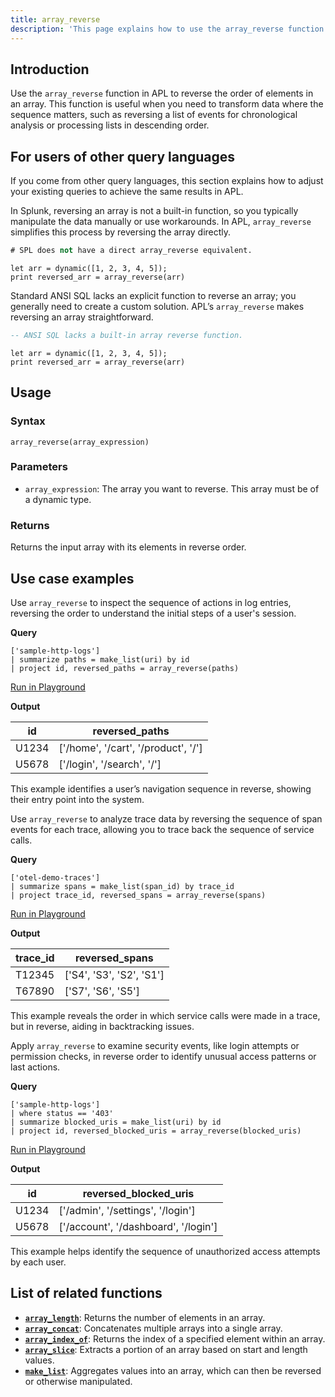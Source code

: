 ```yaml
---
title: array_reverse
description: 'This page explains how to use the array_reverse function in APL.'
---
```


## Introduction

Use the `array_reverse` function in APL to reverse the order of elements in an array. This function is useful when you need to transform data where the sequence matters, such as reversing a list of events for chronological analysis or processing lists in descending order.

## For users of other query languages

If you come from other query languages, this section explains how to adjust your existing queries to achieve the same results in APL.

<AccordionGroup>
<Accordion title="Splunk SPL users">

In Splunk, reversing an array is not a built-in function, so you typically manipulate the data manually or use workarounds. In APL, `array_reverse` simplifies this process by reversing the array directly.

<CodeGroup>

```sql Splunk example
# SPL does not have a direct array_reverse equivalent.
```

```kusto APL equivalent
let arr = dynamic([1, 2, 3, 4, 5]);
print reversed_arr = array_reverse(arr)
```

</CodeGroup>

</Accordion>
<Accordion title="ANSI SQL users">

Standard ANSI SQL lacks an explicit function to reverse an array; you generally need to create a custom solution. APL’s `array_reverse` makes reversing an array straightforward.

<CodeGroup>

```sql SQL example
-- ANSI SQL lacks a built-in array reverse function.
```

```kusto APL equivalent
let arr = dynamic([1, 2, 3, 4, 5]);
print reversed_arr = array_reverse(arr)
```

</CodeGroup>

</Accordion>
</AccordionGroup>

## Usage

### Syntax

```kusto
array_reverse(array_expression)
```

### Parameters

- `array_expression`: The array you want to reverse. This array must be of a dynamic type.

### Returns

Returns the input array with its elements in reverse order.

## Use case examples

<Tabs>
<Tab title="Log analysis">

Use `array_reverse` to inspect the sequence of actions in log entries, reversing the order to understand the initial steps of a user's session.

**Query**

```kusto
['sample-http-logs']
| summarize paths = make_list(uri) by id
| project id, reversed_paths = array_reverse(paths)
```

[Run in Playground](https://play.axiom.co/axiom-play-qf1k/explorer?initForm=%7B%22apl%22%3A%22%5B'sample-http-logs'%5D%20%7C%20summarize%20paths%20%3D%20make_list(uri)%20by%20id%20%7C%20project%20id%2C%20reversed_paths%20%3D%20array_reverse(paths)%22%7D)

**Output**

| id    | reversed_paths                        |
|-------|---------------------------------------|
| U1234 | ['/home', '/cart', '/product', '/']   |
| U5678 | ['/login', '/search', '/']            |

This example identifies a user’s navigation sequence in reverse, showing their entry point into the system.

</Tab>
<Tab title="OpenTelemetry traces">

Use `array_reverse` to analyze trace data by reversing the sequence of span events for each trace, allowing you to trace back the sequence of service calls.

**Query**

```kusto
['otel-demo-traces']
| summarize spans = make_list(span_id) by trace_id
| project trace_id, reversed_spans = array_reverse(spans)
```

[Run in Playground](https://play.axiom.co/axiom-play-qf1k/explorer?initForm=%7B%22apl%22%3A%22%5B'otel-demo-traces'%5D%20%7C%20summarize%20spans%20%3D%20make_list(span_id)%20by%20trace_id%20%7C%20project%20trace_id%2C%20reversed_spans%20%3D%20array_reverse(spans)%22%7D)

**Output**

| trace_id   | reversed_spans                    |
|------------|-----------------------------------|
| T12345     | ['S4', 'S3', 'S2', 'S1']          |
| T67890     | ['S7', 'S6', 'S5']                |

This example reveals the order in which service calls were made in a trace, but in reverse, aiding in backtracking issues.

</Tab>
<Tab title="Security logs">

Apply `array_reverse` to examine security events, like login attempts or permission checks, in reverse order to identify unusual access patterns or last actions.

**Query**

```kusto
['sample-http-logs']
| where status == '403'
| summarize blocked_uris = make_list(uri) by id
| project id, reversed_blocked_uris = array_reverse(blocked_uris)
```

[Run in Playground](https://play.axiom.co/axiom-play-qf1k/explorer?initForm=%7B%22apl%22%3A%22%5B'sample-http-logs'%5D%20%7C%20where%20status%20%3D%3D%20'403'%20%7C%20summarize%20blocked_uris%20%3D%20make_list(uri)%20by%20id%20%7C%20project%20id%2C%20reversed_blocked_uris%20%3D%20array_reverse(blocked_uris)%22%7D)

**Output**

| id    | reversed_blocked_uris                |
|-------|--------------------------------------|
| U1234 | ['/admin', '/settings', '/login']    |
| U5678 | ['/account', '/dashboard', '/login'] |

This example helps identify the sequence of unauthorized access attempts by each user.

</Tab>
</Tabs>

## List of related functions

- [**`array_length`**](/apl/array-functions/array_length-function): Returns the number of elements in an array.
- [**`array_concat`**](/apl/array-functions/array_concat-function): Concatenates multiple arrays into a single array.
- [**`array_index_of`**](/apl/array-functions/array_index_of-function): Returns the index of a specified element within an array.
- [**`array_slice`**](/apl/array-functions/array_slice-function): Extracts a portion of an array based on start and length values.
- [**`make_list`**](/apl/aggregation-functions/make_list-function): Aggregates values into an array, which can then be reversed or otherwise manipulated.
